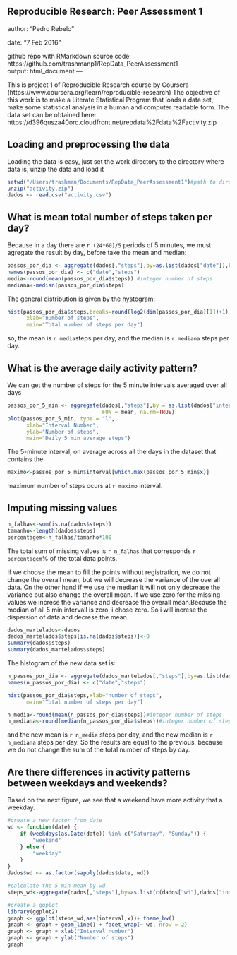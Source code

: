 Reproducible Research: Peer Assessment 1
---
author: "Pedro Rebelo"

date: "7 Feb 2016"

github repo with RMarkdown source code:
https://github.com/trashmanp1/RepData_PeerAssessment1  
output: html_document
---

This is project 1 of Reproducible Research course by Coursera (https://www.coursera.org/learn/reproducible-research)
The objective of this work is to make a Literate Statistical Program that loads a data set, make some statistical analysis in a human and computer readable form. The data set can be obtained here: https://d396qusza40orc.cloudfront.net/repdata%2Fdata%2Factivity.zip

## Loading and preprocessing the data

Loading the data is easy, just set the work directory to the directory where data is, unzip the data and load it

```r
setwd("/Users/trashman/Documents/RepData_PeerAssessment1")#path to directory where data is 
unzip("activity.zip")
dados <- read.csv("activity.csv")
```

## What is mean total number of steps taken per day?
Because in a day there are ``r (24*60)/5`` periods of 5 minutes, we must agregate the result by day, before take the mean and median:
```r
passos_por_dia <- aggregate(dados[,"steps"],by=as.list(dados["date"]),FUN=sum,na.rm=TRUE)
names(passos_por_dia) <- c("date","steps")
media<-round(mean(passos_por_dia$steps)) #integer number of steps 
mediana<-median(passos_por_dia$steps)
```
 The general distribution is given by the hystogram:
```r
hist(passos_por_dia$steps,breaks=round(log2(dim(passos_por_dia)[1])+1), #Sturges rule
      xlab="number of steps",
      main="Total number of steps per day") 
```

so, the mean is ``r media``steps per day, and the median is ``r mediana`` steps per day.

## What is the average daily activity pattern?
We can get the number of steps for the 5 minute intervals averaged over all  days

```r
passos_por_5_min <- aggregate(dados[,"steps"],by = as.list(dados["interval"]),
                              FUN = mean, na.rm=TRUE)
plot(passos_por_5_min, type = "l",
      xlab="Interval Number",
      ylab="Number of steps",
      main="Daily 5 min average steps") 
```
 
 The 5-minute interval, on average across all the days in the dataset that contains the 

```r
maximo<-passos_por_5_min$interval[which.max(passos_por_5_min$x)]
```

maximum number of steps ocurs at ``r maximo`` interval.

## Imputing missing values

```r
n_falhas<-sum(is.na(dados$steps))
tamanho<-length(dados$steps)
percentagem<-n_falhas/tamanho*100
```

The total sum of missing values is ``r n_falhas`` that corresponds ``r percentagem``% of the total data points.

If we choose the mean to fill the points without registration, we do not change the overall mean, but we will decrease the variance of the overall data. On the other hand if we use the median it will not only decrease the variance but also change the overall mean. If we use zero for the missing values we increse the variance and decrease the overall mean.Because the median of all 5 min intervall is zero, i chose zero. So i will increse the dispersion of data and decrese the mean.

```r
dados_martelados<-dados
dados_martelados$steps[is.na(dados$steps)]<-0
summary(dados$steps)
summary(dados_martelados$steps)
```

The histogram of the new data set is:
```r
n_passos_por_dia <- aggregate(dados_martelados[,"steps"],by=as.list(dados_martelados["date"]),FUN=sum,na.rm=TRUE)
names(n_passos_por_dia) <- c("date","steps")

hist(passos_por_dia$steps,xlab="number of steps",
      main="Total number of steps per day") 

n_media<-round(mean(n_passos_por_dia$steps))#integer number of steps
n_mediana<-round(median(n_passos_por_dia$steps))#integer number of steps

```

and the new mean is ``r n_media`` steps per day, and the new median is ``r n_mediana`` steps per day. So the results are equal to the previous, because we do not change the sum of the total number of steps by day.

## Are there differences in activity patterns between weekdays and weekends?

Based on the next figure, we see that a weekend have more activity that a weekday.

```r
#create a new factor from date
wd <- function(date) {
    if (weekdays(as.Date(date)) %in% c("Saturday", "Sunday")) {
        "weekend"
    } else {
        "weekday"
    }
}
dados$wd <- as.factor(sapply(dados$date, wd))

#calculate the 5 min mean by wd
steps_wd<-aggregate(dados[,"steps"],by=as.list(c(dados["wd"],dados["interval"])), FUN=mean,na.rm=TRUE)

#create a ggplot
library(ggplot2)
graph <- ggplot(steps_wd,aes(interval,x))+ theme_bw()
graph <- graph + geom_line() + facet_wrap(~ wd, nrow = 2) 
graph <- graph + xlab("Interval number") 
graph <- graph + ylab("Number of steps")
graph
```